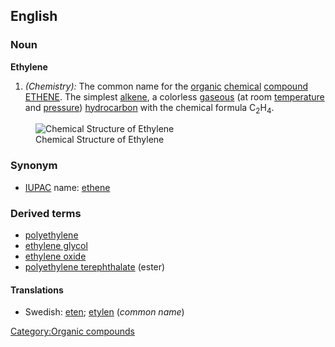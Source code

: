 ==English==

===Noun===
'''Ethylene'''
#''(Chemistry):'' The common name for the [[organic]] [[chemical]] [[compound]] [[Ethene|ETHENE]].  The simplest [[alkene]], a colorless [[gaseous]] (at room [[temperature]] and [[pressure]]) [[hydrocarbon]] with the chemical formula C<sub>2</sub>H<sub>4</sub>.

[[Image:Ethene.png|frame|right|Chemical Structure of Ethylene]]

===Synonym===

*[[IUPAC]] name: [[ethene]]

===Derived terms===
*[[polyethylene]]
*[[ethylene glycol]]
*[[ethylene oxide]]
*[[polyethylene terephthalate]] (ester)

====Translations====
*Swedish: [[eten]]; [[etylen]] (''common name'')

[[Category:Organic compounds]]